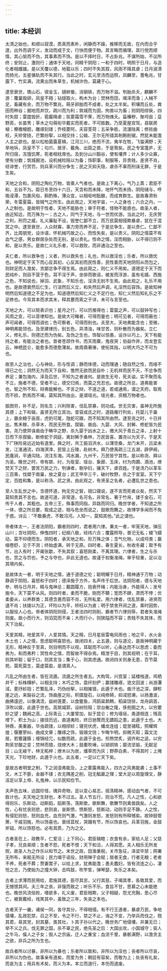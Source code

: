 ```yaml
---
---
---
```

title: 本经训
---


太清之始也，和顺以寂漠，质真而素朴，闲静而不躁，推移而无故，在内而合乎道，出外而调于义，发动而成于文，行快而便于物。其言略而循理，其行侻而顺情，其心愉而不伪，其事素而不饰。是以不择时日，不占卦兆，不谋所始，不议所终；安则止，激则行；通体于天地，同精干阴阳；一和于四时，明照于日月，与造化者相雌雄。是以天覆以德，地载以乐；四时不失其叙，风雨不降其虐；日月淑清而扬光，五星循轨而不失其行。当此之时，玄元至汤而运照，凤麟至，蓍龟兆，甘露下，竹实满，流黄出而朱草生，机械诈伪，莫藏于心。

逮至衰世，镌山石，锲金玉，擿蚌蜃，消钢铁，而万物不滋。刳胎杀夭，麒麟不游：覆巢毁卵，凤皇不翔；钻燧取火，构木为台；焚林而田，竭泽而渔；人械不足，畜藏有余，而万物不繁兆，萌牙卵胎而不成者，处之太半矣。积壤而丘处，粪田而种谷；掘地而井饮，疏川而为利；筑城而为固，拘兽以为畜；则阴阳缪戾，四时失叙；雷霆毁折，雹霰降虐；氛雾霜雪不霁，而万物燋夭。菑榛秽，聚埒亩；芟野菼，长苗秀；草木之句萌衔华戴实而死者，不可胜数。乃至夏屋宫驾，县联房植；橑檐榱题，雕琢刻镂；乔枝菱阿，夫容芰荷；五采争胜，流漫陆离；修掞曲校，夭矫曾挠，芒繁纷挐，以相交持；公输、王尔无所错其剞劂削锯，然犹未能澹人主之欲也。是以松柏菌露夏槁，江河三川，绝而不流，夷羊在牧，飞蛩满野；天旱地坼，凤皇不下；句爪、居牙、戴角、出距之兽，于是鸷矣。民之专室蓬庐，无所归宿，冻饿饥寒，死者相枕席也。及到分山川豁谷，使有壤界；计人多少众寡，使有分数；筑城掘池，设机械险阻以为备；饰职事，制服等，异贵贱，差贤不肖，经诽誉，行赏罚，则兵革兴而分争生；民之灭抑夭隐，虐杀不辜而刑诛无罪，于是生矣。

天地之合和，阴阳之陶化万物，皆乘人气者也。是故上下离心，气乃上蒸；君臣不和，五谷不为。距日冬至四十六日，天含和而未降，地怀气而未扬，阴阳储与，呼吸浸潭，包裹风俗，斟酌殊，薄众宜，以相呕咐酝酿，而成育群生。是故春肃秋荣，冬雷夏霜，皆贼气之所生。由此观之，天地宇宙，一人之身也；六合之内，一人之制也。是故明于性者，天地不能胁也；审于符者，怪物不能惑也。故圣人者，由近知远，而万殊为一；古之人，同气于天地，与一世而优游。当此之时，无庆贺之利，刑罚之威，礼义廉耻不设，毁誉仁鄙不立，而万民莫相侵欺暴虐，犹在于混冥之中。逮至衰世，人众财寡，事力劳而养不足，于是忿争生，是以贵仁。仁鄙不齐，比周朋党，设诈谞，怀机械巧故之心，而性失矣，是以贵义。阴阳之情莫不有血气之感，男女群居杂处而无别，是以贵礼。性命之情，淫而相胁，以不得已则不和，是以贵乐。是故仁义礼乐者，可以救败，而非通治之至也。

夫仁者，所以救争也；义者，所以救失也；礼也，所以救淫也；乐者，所以救忧也。神明定于天下而心反其初，心反其初而民性善，民性善而天地阴阳从而包之，则财足而人澹矣，贪鄙忿争不得生焉。由此观之，则仁义不用矣。道德定于天下而民纯朴，则目不营于色，耳不淫于声，坐俳而歌谣，被发而浮游，虽有毛嫱、西施之色，不知说也，掉羽、武象，不知乐也，淫泆无别不生焉。由此观之，礼乐不用也。是故德衰然后仁生，行沮然后义立，和失然后声调，礼淫然后容饰。是故知神明然后知道德之不足为也，知道德然后知仁义之不足行也，知仁义然后知礼乐之不足修也。今背其本而求其末，释其要而索之于详，未可与言至也。

天地之大，可以矩表识也；星月之行，可以历推得也；雷震之声，可以鼓钟写也；风雨之变，可以音律知也。是故大可睹者，可得而量也；明可见者，可得而蔽也：声可闻者，可得而调也；色可察者，可得而别也。夫至大，天地弗能含也；至微，神明弗能领也。及至建律历，别五色，异清浊，味甘苦，则朴散而为器矣。立仁义，修礼乐，则德迁而为伪矣。及伪之生也，饰智以惊愚，设诈以巧上，天下有能持之者，有能治之者也。昔者苍颉作书，而天雨粟，鬼夜哭；伯益作井，而龙登玄云，神栖昆仑，能愈多而德愈薄矣。故周鼎著倕，使衔其指，以明大巧之不可为也。

故至人之治也，心与神处，形与性调；静而体德，动而理通；随自然之性，而缘不得已之化；洞然无为而天下自和，憺然无欲而民自朴；无机祥而民不夭，不忿争而养足；兼包海内，泽及后世，不知为之者谁何。是故生无号，死夫谥，实不聚而名不立，施者不德，受者不让，德交归焉，而莫之充忍也。故德之所总，道弗能害也，智之所不知，辩弗能解也。不言之辩，不道之道，若或通焉，谓之天府。取焉而不损，酌焉而不竭，莫知其所由出，是谓瑶光。瑶光者，资粮万物者也。

振困穷，补不足，则名生；兴利除害，伐乱禁暴，则功成。世无灾害，虽神无所施其德；上下和辑，虽贤无所立其功。昔容成氏之时，道路雁行列处，托婴儿于巢上，置余粮于亩首，虎豹可尾，虺蛇可跟，而不知其所由然。逮至尧之时，十日并出，焦禾稼，杀草木，而民无所食。猰貐、凿齿、九婴、大风、封豨、修蛇皆为民害。尧乃使羿诛凿齿于畴华之野，杀九婴于凶水之上，缴大风于青丘之泽，上射十日而下杀猰貐，断修蛇于洞庭，禽封豨于桑林，万民皆喜，置尧以为天子。于是天下广陕险易远近始有道里。舜之时，共工振滔洪水，以薄空桑，龙门未开，吕梁未发，江淮通流，四海溟涬，民皆上丘陵，赴树木。舜乃使禹疏三江五湖，辟伊阙，民廛涧，平通沟陆，流注东海。鸿水漏，九州干，万民皆宁其性。是以称尧、舜以为圣。晚世之时，帝有桀、纣，为琁室、瑶台、象廊、玉床，纣为肉圃、酒池，燎焚天下之财，罢苦万民之力，刳谏者，剔孕妇，攘天下，虐百姓。于是汤乃以革车三百乘，伐桀于南巢，放之夏台；武王甲卒三千，破纣牧野，杀之于宣室。天下宁定，百姓和集，是以称汤、武之贤。由此观之，有贤圣之名者，必遭乱世之患也。

至人生乱世之中，含德怀道，拘无穷之智，钳口寝说，遂不言而死者众矣，然天下莫知贵其不言也。故道可道，非常道，名可名，非常名，著于竹帛，镂于金石，可传于人者，其粗也。五帝三王，殊事而同指，异路而同归。晚世学者，不知道之所一体，德之所总要，取成之迹，相与危坐而说之，鼓歌而舞之，故博学多闻而不免于惑。诗云：“不敢暴虎，不敢冯河。人知一，莫知其他。”此之谓也。

帝者体太一，王者法阴阳，霸者则四时，君者用六律。秉太一者，牢笼天地，弹压山川；含吐阴阳，伸曳四时；纪纲八极，经纬六合；覆露照导，普汜无私；蠉飞蠕动，莫不仰德而生。阴阳者，承天地之和，形万殊之体；含气化物，以成埒类；赢缩卷舒，沦于不测；终始虚满，转于无原。四时者，春生夏长，秋收冬藏；取予有节，出入有时；开阖张歙，不失其叙；喜怒刚柔，不离其理。六律者，生之与杀也，赏之与罚也，予之与夺也，非此无道也。故谨于权衡准绳，审乎轻重，足以治其境内矣。

是故体太一者，明于天地之情，通于道德之伦；聪明耀于日月，精神通于万物；动静调于阴阳，喜怒和于四时；德泽施于方外，名声传于后世。法阴阳者，德与天地参，明与日月并，精与鬼神总；戴圆履方，抱表怀绳；内能治身，外能得人；发号施令，天下莫不从风。则四时者，柔而不脆，刚而不鞼；宽而不肆，肃而不悖；优柔委从，以养群类；其德含愚而容不肖，无所私爱。用六律者，伐乱禁暴，进贤而退不肖；扶拨以为正，坏险以为平，矫枉以为直；明于禁舍开闭之道，乘时因势，以服役人心也。帝者体阴阳则侵，王者法四时则削，霸者节六律则辱，君者失准绳则废。故小而行大，则滔窕而不亲；大而行小，则狭隘而不容；贵贱不失其体，而天下治矣。

天爱其精，地爱其平，人爱其情。天之精，日月星辰雷电风雨也；地之平，水火金木土也；人之情，思虑聪明喜怒也。故闭四关，止五遁，则与道沦，是故神明藏于无形，精神反于至真，则目明而不以视，耳聪而不以听，心条达而不以思虑；委而弗为，和而弗矜；冥性命之情，而智故不得杂焉。精泄于目，则其视明；在于耳，则其听聪；留于口，则其言当；集于心，则其虑通。故闭四关则身无患，百节莫苑，莫死莫生，莫虚莫盈，是谓真人。

凡乱之所由生者，皆在流遁。流遁之所生者五。大构驾，兴宫室；延楼栈道，鸡栖井干；标株欂栌，以相支持；木巧之饰，盘纤刻俨；赢镂雕琢，诡文回波；尚游瀷淢，菱抒紾抱；芒繁乱泽，巧伪纷挐，以相摧错，此遁于木也。凿汗池之深，肆畛崖之远，来谿谷之流，饰曲崖之际，积牒旋石，以纯修碕，抑淢怒濑，以扬激波，曲拂邅迥，以像湡浯，益树莲菱，以食鳖鱼，鸿鹄粱鹔鷞，稻粱饶徐，龙舟鹢首，浮吹以娱，此遁于世也。高筑城郭，设树险阻；崇台榭之隆，侈苑囿之大，以穷要妙之望；魏阙之高，上际青云；大厦曾加，拟于昆仑；修为墙垣，甬道相连；残高增下，积土为山；接径历远，直道夷险，终日驰鹜而无蹟蹈之患，此遁于土也。大钟鼎，美重器，华虫疏镂，以相缪紾；寝兕伏虎，蟠龙连组；焜昱锗眩，照耀辉煌；偃蹇寥纠、曲成文章；雕琢之饰，锻锡文铙；乍晦乍明，抑微灭瑕；霜文沈居，若簟籧篨；缠锦经宂，似数而疏，此遁于金也。煎熬焚炙，调齐和之适，以穷荆吴甘酸之变；焚林而猎，烧燎大木；鼓橐吹埵，以销铜铁；靡流坚锻，无猒足目；山无峻干，林无柘梓；燎木以为炭，燔草而为灰；野莽白素，不得其时；上掩天光，下珍地财，此遁于火也。此五者，一足以亡天下矣。

是故古者明堂之制，下之润湿弗能及，上之雾露弗能入，四方之风弗能袭；土事不文，木工不斵，金器不镂；衣无隅差之削，冠无觚蠃之理；堂大足以周旋理文，静洁足以享上帝、礼鬼神，以示民知俭节。

夫声色五味，远国珍怪，瑰异奇物，足以变心易志，摇荡精神，感动血气者，不可胜计也。夫天地之生财也，本不过五。圣人节五行，则治不荒。凡人之性，心和欲得则乐，乐斯动，动斯蹈，蹈斯荡，荡斯歌，歌斯舞，歌舞节则禽兽跳矣。人之性，心有忧丧则悲，悲则哀，哀斯愤，愤斯怒，怒斯动，动则手足不静。人之性，有侵犯则怒，怒则血充，血充则气激，气激则发怒，发怒则有所释憾矣。故钟鼓管箫，干戚羽旄，所以饰喜也。衰绖苴杖，哭踊有节，所以饰哀也。兵革羽旄，金鼓斧钺，所以饰怒也。必有其质，乃为之文。

古者圣在上，政教平，仁爱洽；上下同心，君臣辑睦；衣食有余，家给人足；父慈子孝，兄良弟顺；生者不怨，死者不恨；天下和洽，人得其愿。夫人相乐无所发贶，故圣人为之作乐以和节之。末世之政，田渔重税，关市急征，泽梁毕禁；网署无所布，来耜无所设；民力竭于谣役，财用殚于会赋；居者无食，行者无粮；老者不养，死者不葬；赘妻鬻子，以给上求，犹弗能澹；愚夫蠢妇，皆有流连之心，凄怆之志，乃使始为之撞大钟，击鸣鼓，吹竽笙，弹琴瑟，失乐之本矣。

古者上求薄而民用给，君施其德，臣尽其忠，父行其慈，子竭其孝，各致其爱，而无憾恨其间。夫三年之丧，非强而致之；听乐不乐，食旨不甘，思慕之心未能绝也。晚世风流俗败，嗜欲多，礼义废，君臣相欺，父子相疑，怨尤充胸，思心尽亡，被衰戴经，戏笑其中，虽致之三年，失丧之本也。

古者天子一畿，诸侯一同，各守其分，不得相侵。有不行王道者，暴虐万民，争地侵壤，乱政犯禁，召之不至，令之不行，禁之不止，诲之不变，乃举兵而伐之，戮其君，易其党，封其墓，类其社，卜其子孙以代之。晚世务广地侵壤，并兼无已；举不义之兵，伐无罪之国，杀不辜之民，绝先圣之后：大国出攻，小国城守；驱人之牛马，傒人之子女；毁人之宗庙，迁人之重宝；血流千里，暴骸满野，以澹贪主之欲，非兵之所为生也。

故兵者所以讨暴，非所以为暴也；乐者所以致和，非所以为淫也；丧者所以尽哀，非所以为伪也。故事亲有道矣，而爱为务；朝廷有容矣，而敬为上；处丧有礼矣，而哀为主；用兵有术矣，而义为本。本立而道行，本伤而道废。

